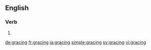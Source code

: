 ==English==

===Verb===
{{head|en}}

# {{present participle of|grace}}

[[de:gracing]]
[[fr:gracing]]
[[ja:gracing]]
[[simple:gracing]]
[[sv:gracing]]
[[vi:gracing]]